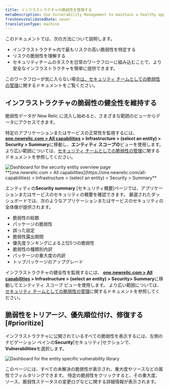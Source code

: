 ```yaml
---
title: インフラストラクチャの脆弱性を管理する
metaDescription: Use Vulnerability Management to maintain a healthy application and remediate vulnerabilities as a developer.
freshnessValidatedDate: never
translationType: machine
---
```


このドキュメントでは、次の方法について説明します。

* インフラストラクチャ内で最もリスクの高い脆弱性を特定する
* リスクの脆弱性を理解する
* セキュリティチームのタスクを日常のワークフローに組み込むことで、より安全なインフラストラクチャを簡単に提供できます。

このワークフローが気に入らない場合[は、セキュリティ チームとしての脆弱性の管理](/docs/vulnerability-management/security-workflow)に関するドキュメントをご覧ください。

## インフラストラクチャの脆弱性の健全性を維持する

脆弱性データが New Relic に流入し始めると、さまざまな範囲のビューからデータにアクセスできます。

特定のアプリケーションまたはサービスの正常性を監視するには、 <DNT>**[one.newrelic.com &gt; All capabilities](https://one.newrelic.com/all-capabilities) &gt; Infrastructure &gt; (select an entity) &gt; Security &gt; Summary**</DNT>に移動し、**エンティティ スコープの**ビューを使用します。 より広い範囲については、[セキュリティ チームとしての脆弱性の管理](/docs/vulnerability-management/security-workflow)に関するドキュメントを参照してください。

<img title="Entity overview" alt="Dashboard for the security entity overview page" src="/images/security_infra_entity_overview.webp" />

<figcaption>
  <DNT>
    **[one.newrelic.com &gt; All capabilities](https://one.newrelic.com/all-capabilities) &gt; Infrastructure &gt; (select an entity) &gt; Security &gt; Summary**
  </DNT>
</figcaption>

エンティティの**Security summary** \[セキュリティ概要]ページでは、アプリケーションまたはサービスのセキュリティの概要を確認できます。 厳選されたダッシュボードでは、次のようなアプリケーションまたはサービスのセキュリティの全体像が提供されます。

* 脆弱性の総数
* パッケージの脆弱性
* 誤った設定
* 脆弱性露出期間
* 優先度ランキングによる上位5つの脆弱性
* 脆弱性の種類別内訳
* パッケージの重大度の内訳
* トップパッケージのアップグレード

インフラストラクチャの健全性を監視するには、 <DNT>**[one.newrelic.com &gt; All capabilities](https://one.newrelic.com/all-capabilities) &gt; Infrastructure &gt; (select an entity) &gt; Security&gt; Summary**</DNT>に移動してエンティティ スコープ ビューを使用します。 より広い範囲については、[セキュリティ チームとしての脆弱性の管理](/docs/vulnerability-management/security-workflow)に関するドキュメントを参照してください。

## 脆弱性をトリアージ、優先順位付け、修復する [#prioritize]

インフラストラクチャに公開されているすべての脆弱性を表示するには、左側のナビゲーション ペインの**Security**\[セキュリティ]セクションで、 <DNT>**Vulnerabilities**</DNT>を選択します。

<img title="Vulnerability library" alt="Dashboard for the entity specific vulnerability library" src="/images/infra_vulnLibrary.webp" />

このページには、すべての未解決の脆弱性が表示され、重大度やソースなどの属性でフィルタリングできます。 特定の脆弱性をクリックすると、その重大度、ソース、脆弱性ステータスの変更ログなどに関する詳細情報が表示されます。